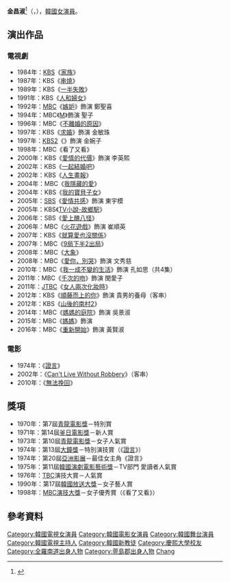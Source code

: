{{藝人
| 姓名 = 金昌淑
| 類型 = 女演員
| 相片 = 
| 國籍 = {{KOR}}
| 出生日期 = {{birth_date_and_age|1949|1|15}}
| 出生地點 = {{KOR}}[[全羅南道|全羅南道]][[莞島郡|莞島郡]]
| 語言 = [[韓語|韓語]]、[[英語|英語]]
| 教育程度 = [[慶熙大學|慶熙大學]]舞蹈學系肄業
| 出道日期 = 1968年
}}

'''金昌淑'''<ref>{{cite news|url=https://newslibrary.naver.com/viewer/index.nhn?articleId=1976010600239106009&editNo=1&printCount=1&publishDate=1976-01-06&officeId=00023&pageNo=6&printNo=16845&publishType=00010|title=丁海昌-史美子뽑혀 TBC演技賞 최우수에|publisher=[[朝鮮日報|朝鮮日報]]|date=1976-01-16|accessdate=2021-03-01}}</ref>（{{lang-ko|'''김창숙'''}}，{{bd|1949年|1月15日|catIdx=Kim}}），[[韓國|韓國]][[女演員|女演員]]。

== 演出作品 ==
=== 電視劇 ===
*1984年：[[韓國放送公社|KBS]]《[[家族(電視劇)|家族]]》
*1987年：KBS《[[串燒_(1987年韓國電視劇)|串燒]]》
*1989年：KBS《[[一半失敗|一半失敗]]》
*1991年：KBS《[[人和婦女|人和婦女]]》
*1992年：[[文化廣播_(韓國)|MBC]]《[[嫉妒_(電視劇)|嫉妒]]》飾演 鄭聖喜
*1994年：MBC《[[M_(電視劇)|M]]》飾演 聖子
*1996年：MBC《[[不離婚的原因|不離婚的原因]]》
*1997年：KBS《[[求婚_(電視劇)|求婚]]》飾演 金敏珠
*1997年：[[KBS第2頻道|KBS2]]《{{link-ko|婚紗 (電視劇)|웨딩드레스 (드라마)|婚紗}}》飾演 金婉子
*1998年：MBC《看了又看》
*2000年：KBS《[[愛情的代價|愛情的代價]]》飾演 李英熙
*2002年：KBS《[[一起結婚吧|一起結婚吧]]》
*2002年：KBS《[[人生畫報|人生畫報]]》
*2004年：MBC《[[我隱藏的愛|我隱藏的愛]]》
*2004年：KBS《[[我的寶貝子女|我的寶貝子女]]》
*2005年：[[SBS_(韓國)|SBS]]《[[愛情共感|愛情共感]]》飾演 東宇模
*2005年：KBS《[[TV小說-故鄉駅|TV小說-故鄉駅]]》
*2006年：SBS《[[愛上醜八怪|愛上醜八怪]]》
*2006年：MBC《[[火花遊戲|火花遊戲]]》飾演 崔順英
*2007年：KBS《[[就算愛也沒關係|就算愛也沒關係]]》
*2007年：MBC《[[9局下半2出局|9局下半2出局]]》
*2008年：MBC《[[大象_(電視劇)|大象]]》
*2008年：MBC《[[愛你，別哭|愛你，別哭]]》飾演 文秀慈
*2010年：MBC《[[我一成不變的生活|我一成不變的生活]]》飾演 孔如思（共4集）
*2011年：MBC《[[千次的吻|千次的吻]]》飾演 閔愛子
*2011年：[[JTBC|JTBC]]《[[女人兩次化妝時|女人兩次化妝時]]》
*2012年：KBS《[[順藤而上的你|順藤而上的你]]》飾演 貴男的養母（客串）
*2012年：KBS《[[山後的南村2|山後的南村2]]》
*2014年：MBC《[[媽媽的庭院|媽媽的庭院]]》飾演 吳景淑
*2015年：MBC《[[媽媽_(2015年電視劇)|媽媽]]》飾演
*2016年：MBC《[[重新開始_(電視劇)|重新開始]]》飾演 黃賢淑

=== 電影 ===
*1974年：《[[證言_(電影)|證言]]》
*2002年：《[[Can't_Live_Without_Robbery|Can't Live Without Robbery]]》（客串）
*2010年：《[[無法挽回|無法挽回]]》

== 獎項 ==
*1970年：第7屆[[青龍電影獎|青龍電影獎]]－特別賞
*1971年：第14屆[[釜日電影獎|釜日電影獎]]－新人賞
*1973年：第10屆[[青龍電影獎|青龍電影獎]]－女子人氣賞
*1974年：第13屆[[大鐘獎|大鐘獎]]－特別演技賞（《[[證言_(電影)|證言]]》）
*1974年：第20屆[[亞洲影展|亞洲影展]]－最佳女主角《證言》
*1975年：第11屆[[百想藝術大獎|韓國演劇電影藝術獎]]－TV部門 愛讀者人氣賞
*1976年：[[東洋廣播公司|TBC]]演技大賞－人氣賞
*1990年：第17屆[[韓國放送大獎|韓國放送大獎]]－女子藝人賞
*1998年：[[MBC演技大獎|MBC演技大獎]]－女子優秀賞（《看了又看》）

== 參考資料 ==
{{reflist}}

{{青龍電影獎最佳女新人}}
{{DEFAULTSORT:Kim Chang Sook}}
[[Category:韓國電視女演員|Category:韓國電視女演員]]
[[Category:韓國電影女演員|Category:韓國電影女演員]]
[[Category:韓國舞台演員|Category:韓國舞台演員]]
[[Category:韓國電視主持人|Category:韓國電視主持人]]
[[Category:韓國新教徒|Category:韓國新教徒]]
[[Category:慶熙大學校友|Category:慶熙大學校友]]
[[Category:全羅南道出身人物|Category:全羅南道出身人物]]
[[Category:莞島郡出身人物|Category:莞島郡出身人物]]
[[Category:金姓|Chang]]